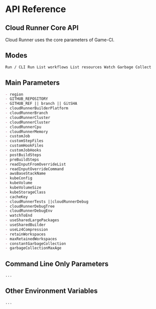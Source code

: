 # API Reference

## Cloud Runner Core API

Cloud Runner uses the core parameters of Game-CI.

## Modes

```md
Run / CLI Run List workflows List resources Watch Garbage Collect
```

## Main Parameters

```md
- region
- GITHUB_REPOSITORY
- GITHUB_REF || branch || GitSHA
- cloudRunnerBuilderPlatform
- cloudRunnerBranch
- cloudRunnerCluster
- cloudRunnerCluster
- cloudRunnerCpu
- cloudRunnerMemory
- customJob
- customStepFiles
- customHookFiles
- customJobHooks
- postBuildSteps
- preBuildSteps
- readInputFromOverrideList
- readInputOverrideCommand
- awsBaseStackName
- kubeConfig
- kubeVolume
- kubeVolumeSize
- kubeStorageClass
- cacheKey
- cloudRunnerTests ||cloudRunnerDebug
- cloudRunnerDebugTree
- cloudRunnerDebugEnv
- watchToEnd
- useSharedLargePackages
- useSharedBuilder
- useLz4Compression
- retainWorkspaces
- maxRetainedWorkspaces
- constantGarbageCollection
- garbageCollectionMaxAge
```

## Command Line Only Parameters

```md
...
```

## Other Environment Variables

```md
...
```
